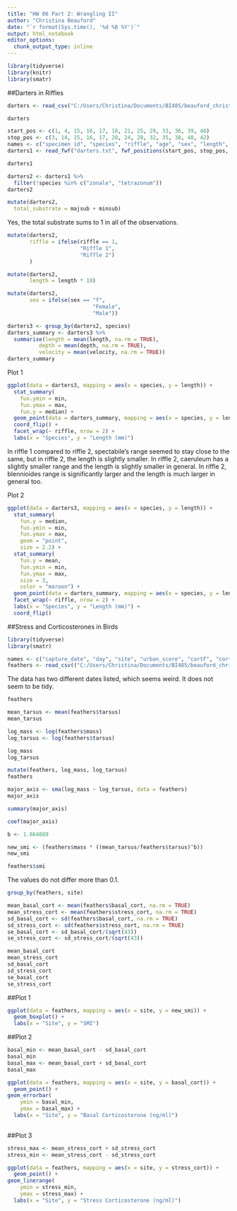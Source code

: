 ```yaml
---
title: "HW 06 Part 2: Wrangling II"
author: "Christina Beauford"
date: "`r format(Sys.time(), '%d %B %Y')`"
output: html_notebook
editor_options: 
  chunk_output_type: inline
---
```


```r
library(tidyverse)
library(knitr)
library(smatr)
```

##Darters in Riffles

```r
darters <- read_csv("C:/Users/Christina/Documents/BI485/beauford_christina/hw06/darters.txt")
```

```r
darters
```
```r
start_pos <- c(1, 4, 15, 16, 17, 18, 21, 25, 29, 33, 36, 39, 40)
stop_pos <- c(3, 14, 15, 16, 17, 20, 24, 28, 32, 35, 38, 40, 42)
names <- c("specimen id", "species", "riffle", "age", "sex", "length", "depth", "velocity", "temperature", "majsub", "minsub", "majtype", "mintype")
darters1 <- read_fwf("darters.txt", fwf_positions(start_pos, stop_pos, col_names = names), skip = 15)
```

```r
darters1
```

```r
darters2 <- darters1 %>%
  filter(!species %in% c("zonale", "tetrazonum"))
darters2
```

```r
mutate(darters2,
  total_substrate = majsub + minsub)
```
Yes, the total substrate sums to 1 in all of the observations.


```r
mutate(darters2,
       riffle = ifelse(riffle == 1, 
                       "Riffle 1", 
                       "Riffle 2")
       )
```

```r
mutate(darters2,
       length = length * 10)
```

```r
mutate(darters2,
       sex = ifelse(sex == "f",
                           "Female",
                           "Male"))
```

```r
darters3 <- group_by(darters2, species)
darters_summary <- darters3 %>%
  summarise(length = mean(length, na.rm = TRUE),
          depth = mean(depth, na.rm = TRUE),
          velocity = mean(velocity, na.rm = TRUE))
darters_summary
```


Plot 1
```r
ggplot(data = darters3, mapping = aes(x = species, y = length)) +
  stat_summary(
    fun.ymin = min,
    fun.ymax = max,
    fun.y = median) +
  geom_point(data = darters_summary, mapping = aes(x = species, y = length), shape = 15)  +
  coord_flip() +
  facet_wrap(~ riffle, nrow = 2) +
  labs(x = "Species", y = "Length (mm)")
```

In riffle 1 compared to riffle 2, spectabile's range seemed to stay close to the same, but in riffle 2, the length is slightly smaller. In riffle 2, caeruleum has a slightly smaller range and the length is slightly smaller in general. In riffle 2, blennioides range is significantly larger and the length is much larger in general too.


Plot 2
```r
ggplot(data = darters3, mapping = aes(x = species, y = length)) +
  stat_summary(
    fun.y = median,
    fun.ymin = min,
    fun.ymax = max,
    geom = "point",
    size = 2.2) +
  stat_summary(
    fun.y = mean,
    fun.ymin = min,
    fun.ymax = max,
    size = 3,
    color = "maroon") +
  geom_point(data = darters_summary, mapping = aes(x = species, y = length), shape = 15, color = "gray70") +
  facet_wrap(~ riffle, nrow = 2) +
  labs(x = "Species", y = "Length (mm)") +
  coord_flip()
```

##Stress and Corticosterones in Birds

```r
library(tidyverse)
library(smatr)
```

```r
names <- c("capture_date", "day", "site", "urban_score", "cortF", "cortB", "sex", "smi", "tarsus", "mass", "basal_cort", "stress_cort")
feathers <- read_csv(("C:/Users/Christina/Documents/BI485/beauford_christina/hw06/feathers.csv"), locale = locale(decimal_mark = ","), skip = 1, col_names = names) 

```

The data has two different dates listed, which seems weird. It does not seem to be tidy.

```r
feathers
```

```r
mean_tarsus <- mean(feathers$tarsus)
mean_tarsus
```

```r
log_mass <- log(feathers$mass)
log_tarsus <- log(feathers$tarsus)

log_mass
log_tarsus

mutate(feathers, log_mass, log_tarsus)
feathers
```

```r
major_axis <- sma(log_mass ~ log_tarsus, data = feathers)
major_axis
```
```r
summary(major_axis)
```

```r
coef(major_axis)
```

```r
b <- 1.864889
```

```r
new_smi <- (feathers$mass * ((mean_tarsus/feathers$tarsus)^b))
new_smi
```
```r
feathers$smi
```
The values do not differ more than 0.1.

```r
group_by(feathers, site)

mean_basal_cort <- mean(feathers$basal_cort, na.rm = TRUE)
mean_stress_cort <- mean(feathers$stress_cort, na.rm = TRUE)
sd_basal_cort <- sd(feathers$basal_cort, na.rm = TRUE)
sd_stress_cort <- sd(feathers$stress_cort, na.rm = TRUE)
se_basal_cort <- sd_basal_cort/(sqrt(43))
se_stress_cort <- sd_stress_cort/(sqrt(43))

mean_basal_cort
mean_stress_cort
sd_basal_cort
sd_stress_cort
se_basal_cort
se_stress_cort

```

##Plot 1
```r
ggplot(data = feathers, mapping = aes(x = site, y = new_smi)) +
  geom_boxplot() +
  labs(x = "Site", y = "SMI")
```

##Plot 2
```r
basal_min <- mean_basal_cort - sd_basal_cort
basal_min
basal_max <- mean_basal_cort + sd_basal_cort
basal_max
```


```r
ggplot(data = feathers, mapping = aes(x = site, y = basal_cort)) +
  geom_point() +
geom_errorbar(
    ymin = basal_min, 
    ymax = basal_max) +
  labs(x = "Site", y = "Basal Corticosterone (ng/ml)")
  
```

##Plot 3 
```r
stress_max <- mean_stress_cort + sd_stress_cort
stress_min <- mean_stress_cort - sd_stress_cort
```


```r
ggplot(data = feathers, mapping = aes(x = site, y = stress_cort)) +
  geom_point() +
geom_linerange(
    ymin = stress_min, 
    ymax = stress_max) +
  labs(x = "Site", y = "Stress Corticosterone (ng/ml)")
```

